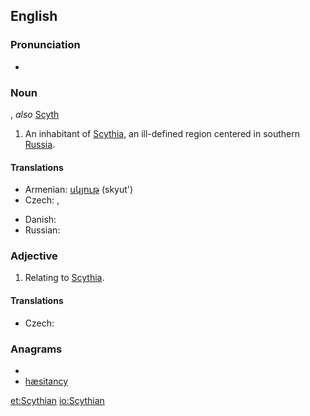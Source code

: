 {{wikipedia}}
==English==
===Pronunciation===
* {{IPA|/ˈsɪðiən/}}

===Noun===
{{en-noun}}, ''also'' [[Scyth]]

# An inhabitant of [[Scythia]], an ill-defined region centered in southern [[Russia]].

====Translations====
{{trans-top|An inhabitant of Scythia}}
* Armenian: [[սկյութ]] (skyut')
* Czech: {{t-|cs|Skyt|m}}, {{t-|cs|Skyth|m}}
{{trans-mid}}
* Danish: {{t-|da|skyter|c}}
* Russian: {{t+|ru|скиф|m|tr=skif}}
{{trans-bottom}}

===Adjective===
{{en-adj}}

# Relating to [[Scythia]].

====Translations====
{{trans-top|Relating to Scythia}}
* Czech: {{t-|cs|skytský|m}}
{{trans-mid}}
{{trans-bottom}}

===Anagrams===
* {{alphagram|achinsty}}
* [[hæsitancy#English|hæsitancy]]


[[et:Scythian]]
[[io:Scythian]]